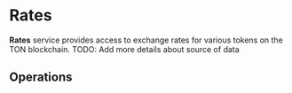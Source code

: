 

# Rates<SwaggerLink tag={SWAGGER_TAGS.RATES} />

**Rates** service provides access to exchange rates for various tokens on the TON blockchain.
TODO: Add more details about source of data

## Operations

<SchemaLoader tag={SWAGGER_TAGS.RATES} />
